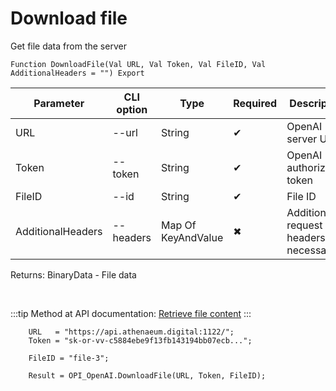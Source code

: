 ﻿---
sidebar_position: 4
description: Download file and other functions to work with OpenAI in the Open Integration Package, a free open-source integration library for 1C:Enterprise 8, OneScript and CLI
keywords: [1C, 1С, 1С:Enterprise, 1С:Enterprise 8.3, API, Integration, Services, Exchange, OneScript, CLI, OpenAI]
---


# Download file
 Get file data from the server



`Function DownloadFile(Val URL, Val Token, Val FileID, Val AdditionalHeaders = "") Export`

  | Parameter | CLI option | Type | Required | Description |
  |-|-|-|-|-|
  | URL | --url | String | &#x2714; | OpenAI server URL |
  | Token | --token | String | &#x2714; | OpenAI authorization token |
  | FileID | --id | String | &#x2714; | File ID |
  | AdditionalHeaders | --headers | Map Of KeyAndValue | &#x2716; | Additional request headers, if necessary |

  
  Returns:  BinaryData - File data

<br/>

:::tip
Method at API documentation: [Retrieve file content](https://platform.openai.com/docs/api-reference/files/retrieve-contents)
:::
<br/>



```bsl title="1C:Enterprise/OneScript code example"
    URL   = "https://api.athenaeum.digital:1122/";
    Token = "sk-or-vv-c5884ebe9f13fb143194bb07ecb...";

    FileID = "file-3";

    Result = OPI_OpenAI.DownloadFile(URL, Token, FileID);
```
 




